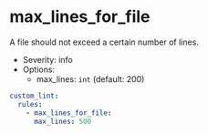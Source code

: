 # max_lines_for_file

A file should not exceed a certain number of lines.

- Severity: info
- Options:
  - max_lines: `int` (default: 200)

```yaml
custom_lint:
  rules:
    - max_lines_for_file:
      max_lines: 500
```
